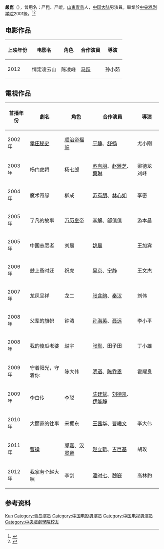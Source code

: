 '''嚴崑'''（{{bd|1983年|1月6日}}），曾用名：严昆、严崐，[[山東|山東]][[青島|青島]]人，[[中国大陆|中国大陆]]男演員。畢業於[[中央戏剧学院|中央戏剧学院]]2001級。<ref>{{Cite web|title=《中国1921》 演艺圈模范生严崑演活刘仁静(图)|url=http://ent.sina.com.cn/v/m/2011-05-20/11343313137.shtml|accessdate=2020-03-31|work=新浪网}}</ref><ref>{{Cite web|title=严昆初秋写真 眼神清澈笑容温暖|url=http://www.sohu.com/a/194864020_636486|accessdate=2020-03-31|work=搜狐}}</ref>

== 电影作品 ==
{| class="wikitable"
|-
! 上映年份 !! 电影名 !! 角色 !! 合作演員 !! 導演
|-
| 2012 || 情定凌云山 || 陈凌峰 || [[马跃|马跃]] || 孙小茹
|}

== 電視作品 ==
{| class="wikitable"
|-
! 首播年份 !! 劇名 !! 角色 !! 合作演員 !! 導演
|-
| 2002年 || [[孝庄秘史|孝庄秘史]] || [[顺治帝|顺治帝]][[福临|福临]] || [[宁静|宁静]]、[[舒畅_(演员)|舒畅]] || 尤小刚
|-
| 2003年 || [[杨门虎将|杨门虎将]] || 杨七郎 || [[苏有朋|苏有朋]]、[[赵雅芝|赵雅芝]]、[[蔡琳|蔡琳]] || 梁德龙 刘峰
|-
| 2004年 || 魔术奇缘 || 柳成 || [[苏有朋|苏有朋]]、[[林心如|林心如]] || 李密
|-
| 2005年 || 了凡的故事 || [[万历皇帝|万历皇帝]] || [[李解|李解]]、[[邬倩倩|邬倩倩]] || 游本昌
|-
| 2005年 || 中国志愿者 || 刘晨 || [[姚晨|姚晨]] || 王加宾
|-
| 2006年 || 鼓上蚤时迁 || 祝虎 || [[吳京_(演員)|吴京]]、[[宁静|宁静]] || 王文杰
|-
| 2007年 || 龙凤呈祥 || 龙二 || [[张含韵|张含韵]]、[[秦漢_(演員)|秦汉]] || 刘伟
|-
| 2008年 || 父辈的旗帜 || 钟涛 || [[孙海英|孙海英]]、[[聂远|聂远]] || 李小平
|-
| 2008年 || 我的傻瓜老婆 || 赵宇 || [[张默|张默]]、田子田 || 丁小雄
|-
| 2009年 || 守着阳光，守着你 || 陈大伟 || [[明道_(藝人)|明道]]、[[陈乔恩|陈乔恩]] || 霍耀良
|-
| 2009年 || 李白传 || 李聪 || [[陈建斌|陈建斌]]、[[刘德凯|刘德凯]]、[[伊能靜|伊能靜]] || 
|-
| 2010年 || 大丽家的往事 || 宋拥东 || [[王茜华|王茜华]]、[[曹曦文|曹曦文]] || 李大伟
|-
| 2011年 || [[曹操_(电视剧)|曹操]] || [[郭嘉|郭嘉]]、[[汉灵帝|汉灵帝]] || [[赵立新|赵立新]]、[[古巨基|古巨基]] || 胡玫
|-
| 2012年 || 我家有个赵大咪 || 李剑 || [[潘时七|潘时七]]、[[魏巍_(演員)|魏巍]] || 高林豹
|}

== 参考资料 ==
{{reflist}}

{{Authority control}}
{{DEFAULTSORT:Yan严}}
[[Category:嚴姓|Kun]]
[[Category:青岛演员|Category:青岛演员]]
[[Category:中国电影男演员|Category:中国电影男演员]]
[[Category:中国电视男演员|Category:中国电视男演员]]
[[Category:中央戲劇學院校友|Category:中央戲劇學院校友]]